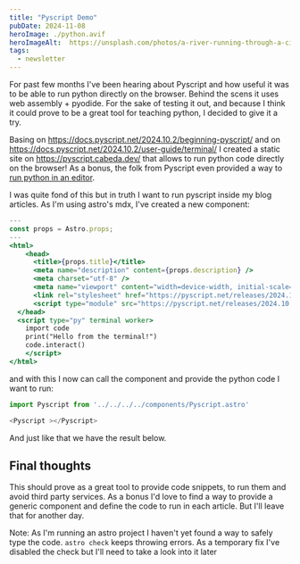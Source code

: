 ```yaml
---
title: "Pyscript Demo"
pubDate: 2024-11-08
heroImage: ./python.avif
heroImageAlt:  https://unsplash.com/photos/a-river-running-through-a-city-next-to-tall-buildings-SqGStNKm1co
tags:
  - newsletter
---
```


For past few months I've been hearing about Pyscript and how useful it was to be able to run python directly on the browser. Behind the scens it uses web assembly + pyodide. For the sake of testing it out, and because I think it could prove to be a great tool for teaching python, I decided to give it a try. 

Basing on https://docs.pyscript.net/2024.10.2/beginning-pyscript/ and on https://docs.pyscript.net/2024.10.2/user-guide/terminal/ I created a static site on https://pyscript.cabeda.dev/ that allows to run python code directly on the browser! As a bonus, the folk from Pyscript even provided a way to [run python in an editor](https://docs.pyscript.net/2024.10.2/user-guide/editor/).

I was quite fond of this but in truth I want to run pyscript inside my blog articles. As I'm using astro's mdx, I've created a new component:

```jsx
---
const props = Astro.props;
---
<html>
    <head>
      <title>{props.title}</title>
      <meta name="description" content={props.description} />
      <meta charset="utf-8" />
      <meta name="viewport" content="width=device-width, initial-scale=1" />
      <link rel="stylesheet" href="https://pyscript.net/releases/2024.10.2/core.css">
      <script type="module" src="https://pyscript.net/releases/2024.10.2/core.js"></script>
  </head>
  <script type="py" terminal worker>
    import code
    print("Hello from the terminal!")
    code.interact()
    </script>
</html>
```

and with this I now can call the component and provide the python code I want to run:

```js
import Pyscript from '../../../../components/Pyscript.astro'

<Pyscript ></Pyscript>
```

And just like that we have the result below.



<Pyscript >
</Pyscript>


## Final thoughts

This should prove as a great tool to provide code snippets, to run them and avoid third party services. As a bonus I'd love to find a way to provide a generic component and define the code to run in each article. But I'll leave that for another day.

Note: As I'm running an astro project I haven't yet found a way to safely type the code. `astro check` keeps throwing errors. As a temporary fix I've disabled the check but I'll need to take a look into it later
